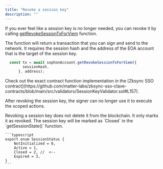 ```yaml
---
title: "Revoke a session key"
description: ""
---
```


If you ever feel like a session key is no longer needed, you can revoke it by calling <Tooltip tip="https://github.com/sophon-org/sophon-account/blob/main/packages/account-core/src/sessionHelper.ts#L160">[getRevokeSessionTxForViem](https://github.com/sophon-org/sophon-account/blob/main/packages/account-core/src/sessionHelper.ts#L160)</Tooltip> function.

<Info>
    The function will return a transaction that you can sign and send to the network. It requires the session hash and the address of the EOA account that is the target of the session key.
</Info>


```typescript
  const tx = await sophonAccount.getRevokeSessionTxForViem({
        sessionHash,
      }, address);
```

<Note>
  Check out the exact contract function implementation in the [Zksync SSO contract](https://github.com/matter-labs/zksync-sso-clave-contracts/blob/main/src/validators/SessionKeyValidator.sol#L157).
</Note>

After revoking the session key, the signer can no longer use it to execute the scoped actions.

<Note>
  Revoking a session key does not delete it from the blockchain. It only marks it as revoked.
  The session key will be marked as `Closed` in the `getSessionState()` function.

    ```typescript
    export enum SessionStatus {
        NotInitialized = 0,
        Active = 1,
        Closed = 2, //  <-- 
        Expired = 3,
    }
    ```
  
</Note>